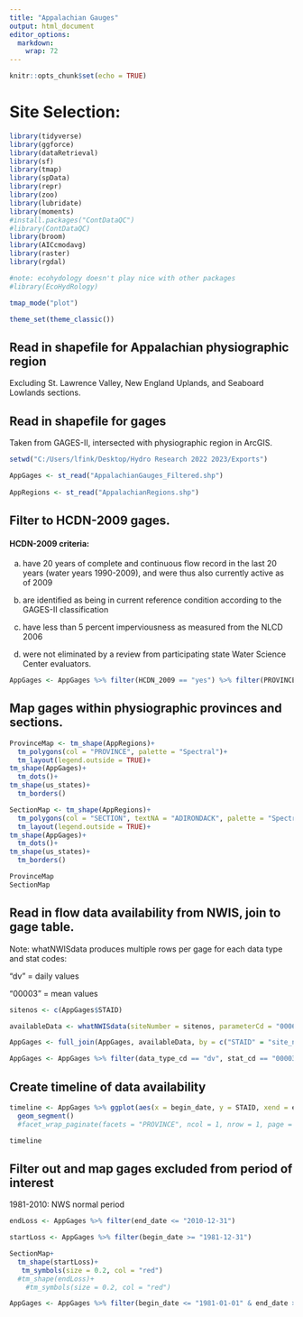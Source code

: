 ```yaml
---
title: "Appalachian Gauges"
output: html_document
editor_options: 
  markdown: 
    wrap: 72
---
```


```r
knitr::opts_chunk$set(echo = TRUE)
```

# Site Selection:

```r
library(tidyverse)
library(ggforce)
library(dataRetrieval)
library(sf)
library(tmap)
library(spData)
library(repr)
library(zoo)
library(lubridate)
library(moments)
#install.packages("ContDataQC")
#library(ContDataQC)
library(broom)
library(AICcmodavg)
library(raster)
library(rgdal)

#note: ecohydology doesn't play nice with other packages
#library(EcoHydRology)

tmap_mode("plot")

theme_set(theme_classic())

```

## Read in shapefile for Appalachian physiographic region

Excluding St. Lawrence Valley, New England Uplands, and Seaboard
Lowlands sections.

## Read in shapefile for gages

Taken from GAGES-II, intersected with physiographic region in ArcGIS.

```r
setwd("C:/Users/lfink/Desktop/Hydro Research 2022 2023/Exports")

AppGages <- st_read("AppalachianGauges_Filtered.shp")
  
AppRegions <- st_read("AppalachianRegions.shp")
```

## Filter to HCDN-2009 gages.

#### HCDN-2009 criteria:

(a) have 20 years of complete and continuous flow record in the last 20
    years (water years 1990-2009), and were thus also currently active
    as of 2009

(b) are identified as being in current reference condition according to
    the GAGES-II classification

(c) have less than 5 percent imperviousness as measured from the NLCD
    2006

(d) were not eliminated by a review from participating state Water
    Science Center evaluators.

```r
AppGages <- AppGages %>% filter(HCDN_2009 == "yes") %>% filter(PROVINCE != "NEW ENGLAND" & PROVINCE != "ADIRONDACK" & SECTION != "SOUTHERN NEW YORK" & SECTION != "CATSKILL")

```

## Map gages within physiographic provinces and sections.

```r
ProvinceMap <- tm_shape(AppRegions)+
  tm_polygons(col = "PROVINCE", palette = "Spectral")+
  tm_layout(legend.outside = TRUE)+
tm_shape(AppGages)+
  tm_dots()+
tm_shape(us_states)+
  tm_borders()

SectionMap <- tm_shape(AppRegions)+
  tm_polygons(col = "SECTION", textNA = "ADIRONDACK", palette = "Spectral")+
  tm_layout(legend.outside = TRUE)+
tm_shape(AppGages)+
  tm_dots()+
tm_shape(us_states)+
  tm_borders()

ProvinceMap
SectionMap
```

## Read in flow data availability from NWIS, join to gage table.

Note: whatNWISdata produces multiple rows per gage for each data type
and stat codes:

"dv" = daily values

"00003" = mean values

```r
sitenos <- c(AppGages$STAID)

availableData <- whatNWISdata(siteNumber = sitenos, parameterCd = "00060")

AppGages <- full_join(AppGages, availableData, by = c("STAID" = "site_no"))

AppGages <- AppGages %>% filter(data_type_cd == "dv", stat_cd == "00003")

```

## Create timeline of data availability

```r

timeline <- AppGages %>% ggplot(aes(x = begin_date, y = STAID, xend = end_date, yend = STAID))+
  geom_segment()
  #facet_wrap_paginate(facets = "PROVINCE", ncol = 1, nrow = 1, page = 1:5, scales = "free")

timeline
```

## Filter out and map gages excluded from period of interest

1981-2010: NWS normal period

```r
endLoss <- AppGages %>% filter(end_date <= "2010-12-31")

startLoss <- AppGages %>% filter(begin_date >= "1981-12-31")

SectionMap+
  tm_shape(startLoss)+
   tm_symbols(size = 0.2, col = "red")
  #tm_shape(endLoss)+
    #tm_symbols(size = 0.2, col = "red")

AppGages <- AppGages %>% filter(begin_date <= "1981-01-01" & end_date >= "2010-12-31")
```

